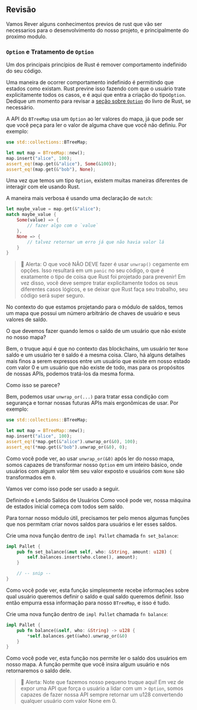 ## Revisão

Vamos Rever alguns conhecimentos previos de rust que vão ser necessarios para o desenvolvimento do nosso projeto, e
principalmente do proximo modulo.

### `Option` e Tratamento de `Option`

Um dos principais princípios de Rust é remover comportamento indefinido do seu código.

Uma maneira de ocorrer comportamento indefinido é permitindo que estados como existam. Rust previne isso fazendo com que
o usuário trate explicitamente todos os casos, e é aqui que entra a criação do tipo`Option`. Dedique um momento para
revisar a
[seção sobre `Option`](https://doc.rust-lang.org/book/ch06-01-defining-an-enum.html?highlight=option#the-option-enum-and-its-advantages-over-null-values)
do livro de Rust, se necessário.

A API do `BTreeMap` usa um `Option` ao ler valores do mapa, já que pode ser que você peça para ler o valor de alguma
chave que você não definiu. Por exemplo:

```rust
use std::collections::BTreeMap;

let mut map = BTreeMap::new();
map.insert("alice", 100);
assert_eq!(map.get(&"alice"), Some(&100));
assert_eq!(map.get(&"bob"), None);
```

Uma vez que temos um tipo `Option`, existem muitas maneiras diferentes de interagir com ele usando Rust.

A maneira mais verbosa é usando uma declaração de `match`:

```rust
let maybe_value = map.get(&"alice");
match maybe_value {
    Some(value) => {
        // fazer algo com o `value`
    },
    None => {
        // talvez retornar um erro já que não havia valor lá
    }
}
```

> 🚨 Alerta: O que você NÃO DEVE fazer é usar `unwrap()` cegamente em opções. Isso resultará em um `panic` no seu
> código, o que é exatamente o tipo de coisa que Rust foi projetado para prevenir! Em vez disso, você deve sempre tratar
> explicitamente todos os seus diferentes casos lógicos, e se deixar que Rust faça seu trabalho, seu código será super
> seguro.

No contexto do que estamos projetando para o módulo de saldos, temos um mapa que possui um número arbitrário de chaves
de usuário e seus valores de saldo.

O que devemos fazer quando lemos o saldo de um usuário que não existe no nosso mapa?

Bem, o truque aqui é que no contexto das blockchains, um usuário ter `None` saldo e um usuário ter `0` saldo é a mesma
coisa. Claro, há alguns detalhes mais finos a serem expressos entre um usuário que existe em nosso estado com valor 0 e
um usuário que não existe de todo, mas para os propósitos de nossas APIs, podemos tratá-los da mesma forma.

Como isso se parece?

Bem, podemos usar `unwrap_or(...)` para tratar essa condição com segurança e tornar nossas futuras APIs mais ergonômicas
de usar. Por exemplo:

```rust
use std::collections::BTreeMap;

let mut map = BTreeMap::new();
map.insert("alice", 100);
assert_eq!(*map.get(&"alice").unwrap_or(&0), 100);
assert_eq!(*map.get(&"bob").unwrap_or(&0), 0);
```

Como você pode ver, ao usar `unwrap_or(&0)` após ler do nosso mapa, somos capazes de transformar nosso `Option` em um
inteiro básico, onde usuários com algum valor têm seu valor exposto e usuários com `None` são transformados em `0`.

Vamos ver como isso pode ser usado a seguir.

Definindo e Lendo Saldos de Usuários Como você pode ver, nossa máquina de estados inicial começa com todos sem saldo.

Para tornar nosso módulo útil, precisamos ter pelo menos algumas funções que nos permitam criar novos saldos para
usuários e ler esses saldos.

Crie uma nova função dentro de `impl Pallet` chamada `fn set_balance`:

```rust
impl Pallet {
    pub fn set_balance(&mut self, who: &String, amount: u128) {
        self.balances.insert(who.clone(), amount);
    }

    // -- snip --
}
```

Como você pode ver, esta função simplesmente recebe informações sobre qual usuário queremos definir o saldo e qual saldo
queremos definir. Isso então empurra essa informação para nosso `BTreeMap`, e isso é tudo.

Crie uma nova função dentro de `impl Pallet` chamada `fn balance`:

```rust
impl Pallet {
    pub fn balance(&self, who: &String) -> u128 {
        *self.balances.get(&who).unwrap_or(&0)
    }
}
```

Como você pode ver, esta função nos permite ler o saldo dos usuários em nosso mapa. A função permite que você insira
algum usuário e nós retornaremos o saldo dele.

> 🚨 Alerta: Note que fazemos nosso pequeno truque aqui! Em vez de expor uma API que força o usuário a lidar com um >
> `Option`, somos capazes de fazer nossa API sempre retornar um u128 convertendo qualquer usuário com valor None em 0.
